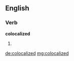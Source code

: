 ==English==

===Verb===
'''colocalized'''

# {{past of|colocalize}}

[[de:colocalized]]
[[mg:colocalized]]